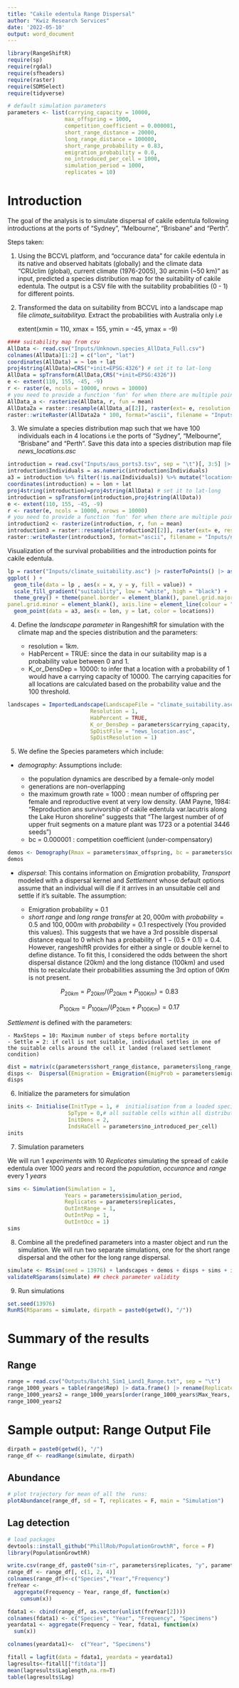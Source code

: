 ```yaml
---
title: "Cakile edentula Range Dispersal"
author: "Kwiz Research Services"
date: '2022-05-10'
output: word_document
---
```



```r
library(RangeShiftR)
require(sp)
require(rgdal)
require(sfheaders)
require(raster)
require(SDMSelect)
require(tidyverse)

# default simulation parameters
parameters <- list(carrying_capacity = 10000, 
                  max_offspring = 1000,
                  competition_coefficient = 0.000001,
                  short_range_distance = 20000,
                  long_range_distance = 100000,
                  short_range_probability = 0.83,
                  emigration_probability = 0.0,
                  no_introduced_per_cell = 1000, 
                  simulation_period = 1000,
                  replicates = 10)
```


# Introduction

The goal of the analysis is to simulate dispersal of cakile edentula following introductions at the ports of "Sydney", "Melbourne", "Brisbane" and "Perth".

Steps taken:

1. Using the BCCVL platform, and "occurance data" for cakile edentula in its native and observed habitats (globally) and the climate data "CRUclim (global), current climate (1976-2005), 30 arcmin (~50 km)" as input, predicted a species distribution map for the suitability of cakile edentula.  The output is a CSV file with the suitability probabilities (0 - 1) for different points.

2. Transformed the data on suitability from BCCVL into a landscape map file *climate_suitabilitya*. Extract the probabilities with Australia only i.e

     extent(xmin = 110, xmax = 155, ymin = -45, ymax = -9)

```r
#### suitability map from csv
AllData <- read.csv("Inputs/Unknown.species_AllData_Full.csv")
colnames(AllData)[1:2] = c("lon", "lat")
coordinates(AllData) = ~ lon + lat
proj4string(AllData)=CRS("+init=EPSG:4326") # set it to lat-long
AllData = spTransform(AllData,CRS("+init=EPSG:4326"))
e <- extent(110, 155, -45, -9)
r <- raster(e, ncols = 10000, nrows = 10000)
# you need to provide a function 'fun' for when there are multiple points per cell
AllData_a <- rasterize(AllData, r, fun = mean)
AllData2a = raster::resample(AllData_a[[2]], raster(ext= e, resolution = 1,crs=projection(AllData)))
raster::writeRaster(AllData2a * 100, format="ascii", filename = "Inputs/climate_suitability", NAflag = -9, overwrite = T, bylayer = T, datatype = "INT4U")
```


3. We simulate a species distribution map such that we have 100 individuals each in 4 locations i.e the ports of "Sydney", "Melbourne", "Brisbane" and "Perth". Save this data into a species distribution map file *news_locations.asc*

```r
introduction = read.csv("Inputs/aus_ports3.tsv", sep = "\t")[, 3:5] |> rename(lon = X, lat = Y, Individuals = NInds)
introduction$Individuals = as.numeric(introduction$Individuals)
a3 = introduction %>% filter(!is.na(Individuals)) %>% mutate("locations" =  rep(c("Syd", "Mel", "Bris", "Perth"), 100)) %>% na.omit()
coordinates(introduction) = ~ lon + lat
proj4string(introduction)=proj4string(AllData) # set it to lat-long
introduction = spTransform(introduction,proj4string(AllData))
e <- extent(110, 155, -45, -9)
r <- raster(e, ncols = 10000, nrows = 10000)
# you need to provide a function 'fun' for when there are multiple points per cell
introduction2 <- rasterize(introduction, r, fun = mean)
introduction3 = raster::resample(introduction2[[2]], raster(ext= e, resolution= 1,crs=projection(introduction)))
raster::writeRaster(introduction3, format="ascii", filename = "Inputs/news_location.asc", NAflag = -9, overwrite = T, datatype = "UTF-8")
```


Visualization of the survival probabilities and the introduction points for cakile edentula.

```r
lp = raster("Inputs/climate_suitability.asc") |> rasterToPoints() |> as.data.frame()  |> rename(value = climate_suitability) |> filter(!is.na(value))
ggplot( ) + 
  geom_tile(data = lp , aes(x = x, y = y, fill = value)) + 
  scale_fill_gradient("suitability", low = "white", high = "black") +
  theme_grey() + theme(panel.border = element_blank(), panel.grid.major = element_blank(),
panel.grid.minor = element_blank(), axis.line = element_line(colour = "black")) + 
  geom_point(data = a3, aes(x = lon, y = lat, color = locations))
```


4. Define the *landscape parameter* in RangeshiftR for simulation with the climate map and the species distribution and the parameters:

      - resolution = $1km$. 
      - HabPercent = TRUE: since the data in our suitability map is a probability value between 0 and 1. 
      - K_or_DensDep = 10000: to infer that a location with a probability of 1 would have a carrying capacity of 10000. The carrying capacities for all locations are calculated based on the probability value and the 100 threshold. 
      

```r
landscapes = ImportedLandscape(LandscapeFile = "climate_suitability.asc", 
                          Resolution = 1, 
                          HabPercent = TRUE, 
                          K_or_DensDep = parameters$carrying_capacity, 
                          SpDistFile = "news_location.asc", 
                          SpDistResolution = 1)
```

5. We define the Species parameters which include:

- *demography*: Assumptions include:

    - the population dynamics are described by a female-only model 
    - generations are non-overlapping 
    - the maximum growth rate = 1000 : mean number of offspring per female and reproductive event at very low density. (AM Payne, 1984: "Reproduction ans survivorship of cakile edentula var.lacutris along the Lake Huron shoreline" suggests that "The largest number of of upper fruit segments on a mature plant was 1723 or a potential 3446 seeds")
    - bc = 0.000001 : competition coefficient (under-compensatory)

```r
demos <- Demography(Rmax = parameters$max_offspring, bc = parameters$competition_coefficient, ReproductionType = 0)
demos
```

- *dispersal*: This contains information on *Emigration* probability, *Transport* modeled with a dispersal kernel and *Settlement* whose default options assume that an individual will die if it arrives in an unsuitable cell and settle if it’s suitable. The assumption:

    - Emigration probability = 0.1
    - *short range* and *long range transfer* at $20,000m$ with $probability = 0.5$ and $100,000m$ with $probability = 0.1$ respectively (You provided this values). This suggests that we have a 3rd possible dispersal distance equal to $0$ which has a probability of $1 - (0.5 + 0.1) = 0.4$. However, rangeshiftR  provides for either a single or double kernel to define distance. To fit this, I considered the odds between the short dispersal distance (20km) and the long distance (100km) and used this to recalculate their probabilities assuming the 3rd option of $0Km$ is not present.

$$P_{20km} = P_{20km}/{(P_{20km} + P_{100Km})} = 0.83$$

$$P_{100km} = P_{100km}/{(P_{20km} + P_{100Km})}=0.17$$

*Settlement* is defined with the parameters:

    - MaxSteps = 10: Maximum number of steps before mortality
    - Settle = 2: if cell is not suitable, individual settles in one of the suitable cells around the cell it landed (relaxed settlement condition)

```r
dist = matrix(c(parameters$short_range_distance, parameters$long_range_distance, parameters$short_range_probability), ncol = 3, byrow = T)
disps <-  Dispersal(Emigration = Emigration(EmigProb = parameters$emigration_probability), Transfer =  DispersalKernel(DoubleKernel = T, Distances = dist)) + Settlement(MaxSteps = 0, Settle = 2)
disps
```

6. Initialize the parameters for simulation


```r
inits <- Initialise(InitType = 1, #  initialisation from a loaded species distribution map
                   SpType = 0,# all suitable cells within all distribution presence cells
                   InitDens = 2,
                   IndsHaCell = parameters$no_introduced_per_cell) 
inits
```

7. Simulation parameters

We will run $1\ experiments$ with $10\ Replicates$ simulating the spread of cakile edentula over $1000\ years$ and record the *population*, *occurance* and *range* every $1\ years$

```r
sims <- Simulation(Simulation = 1,
                  Years = parameters$simulation_period,
                  Replicates = parameters$replicates,
                  OutIntRange = 1,
                  OutIntPop = 1,
                  OutIntOcc = 1)
sims
```

8. Combine all the predefined parameters into a master object and run the simulation. We will run two separate simulations, one for the short range dispersal and the other for the long range dispersal.

```r
simulate <- RSsim(seed = 13976) + landscapes + demos + disps + sims + inits
validateRSparams(simulate) ## check parameter validity
```

9. Run simulations

```r
set.seed(13976)
RunRS(RSparams = simulate, dirpath = paste0(getwd(), "/"))
```


# Summary of the results
## Range

```r
range = read.csv("Outputs/Batch1_Sim1_Land1_Range.txt", sep = "\t")
range_1000_years = table(range$Rep) |> data.frame() |> rename(Replicate = Var1, Max_Years = Freq) |> mutate(Max_Years = Max_Years -1)
range_1000_years2 = range_1000_years[order(range_1000_years$Max_Years, decreasing = T), ]
range_1000_years2
```

# Sample output: Range Output File

```r
dirpath = paste0(getwd(), "/")
range_df <- readRange(simulate, dirpath)
```

## Abundance

```r
# plot trajectory for mean of all the  runs:
plotAbundance(range_df, sd = T, replicates = F, main = "Simulation")
```

## Lag detection

```r
# load packages
devtools::install_github("PhillRob/PopulationGrowthR", force = F)
library(PopulationGrowthR)
```


```r
write.csv(range_df, paste0("sim-r", parameters$replicates, "y", parameters$simulation_period, ".csv"))
range_df <- range_df[, c(1, 2, 4)]
colnames(range_df)<-c("Species","Year","Frequency")
freYear <-
  aggregate(Frequency ~ Year, range_df, function(x)
    cumsum(x))

fdata1 <- cbind(range_df, as.vector(unlist(freYear[2])))
colnames(fdata1) <- c("Species", "Year", "Frequency", "Specimens")
yeardata1 <- aggregate(Frequency ~ Year, fdata1, function(x)
  sum(x))

colnames(yeardata1)<-  c("Year", "Specimens")

fitall = lagfit(data = fdata1, yeardata = yeardata1)
lagresults<-fitall[["fitdata"]]
mean(lagresults$Laglength,na.rm=T)
table(lagresults$Lag)
```


